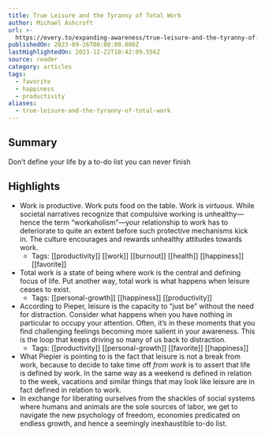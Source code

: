 ```yaml
---
title: True Leisure and the Tyranny of Total Work
author: Michael Ashcroft
url: >-
  https://every.to/expanding-awareness/true-leisure-and-the-tyranny-of-total-work
publishedOn: 2023-09-26T00:00:00.000Z
lastHighlightedOn: 2023-12-22T10:42:09.556Z
source: reader
category: articles
tags:
  - favorite
  - happiness
  - productivity
aliases:
  - true-leisure-and-the-tyranny-of-total-work
---
```

## Summary

Don’t define your life by a to-do list you can never finish

## Highlights
- Work is productive. Work puts food on the table. Work is *virtuous.* While societal narratives recognize that compulsive working is unhealthy—hence the term “workaholism”—your relationship to work has to deteriorate to quite an extent before such protective mechanisms kick in. The culture encourages and rewards unhealthy attitudes towards work.
    - Tags: [[productivity]] [[work]] [[burnout]] [[health]] [[happiness]] [[favorite]] 
- Total work is a state of being where work is the central and defining focus of life. Put another way, total work is what happens when leisure ceases to exist.
    - Tags: [[personal-growth]] [[happiness]] [[productivity]] 
- According to Pieper, leisure is the capacity to “just be” without the need for distraction. Consider what happens when you have nothing in particular to occupy your attention. Often, it’s in these moments that you find challenging feelings becoming more salient in your awareness. This is the loop that keeps driving so many of us back to distraction.
    - Tags: [[productivity]] [[personal-growth]] [[favorite]] [[happiness]] 
- What Piepier is pointing to is the fact that leisure is not a break from work, because to decide to take time off *from work* is to assert that life is defined by work. In the same way as a weekend is defined in relation to the week, vacations and similar things that may look like leisure are in fact defined in relation to work.
- In exchange for liberating ourselves from the shackles of social systems where humans and animals are the sole sources of labor, we get to navigate the new psychology of freedom, economies predicated on endless growth, and hence a seemingly inexhaustible to-do list.
